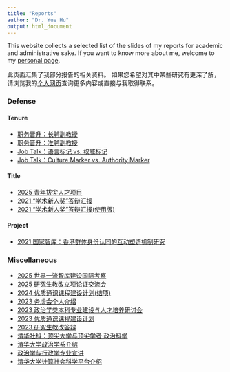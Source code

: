 ---
title: "Reports"
author: "Dr. Yue Hu"
output: html_document
---

This website collects a selected list of the slides of my reports for academic and administrative sake. 
If you want to know more about me, welcome to my [personal page](https://sammo3182.github.io).

此页面汇集了我部分报告的相关资料。
如果您希望对其中某些研究有更深了解，请浏览我的[个人网页](https://sammo3182.github.io)查询更多内容或直接与我取得联系。    

### Defense

#### Tenure

- [职务晋升：长聘副教授](tenure_associate.html)
- [职务晋升：准聘副教授](tenureTrackAP.html)
- [Job Talk：语言标记 vs. 权威标记](authorityMarker_cn.html)
- [Job Talk：Culture Marker vs. Authority Marker](authorityMarker.html)

#### Title

- [2025 青年拔尖人才项目](qingba.html)
- [2021 “学术新人奖”答辩汇报](newStar.html)
- [2021 “学术新人奖”答辩汇报(使用版)](newStar.pptx)

#### Project

- [2021 国家智库：香港群体身份认同的互动塑造机制研究](hongkong.html)

### Miscellaneous

- [2025 世界一流智库建设国际考察](worldThinkTank.html)
- [2025 研究生教改立项论证交流会](ge_aiThesisCourse.html)
- [2024 优质通识课程建设计划(结项)](ge10min.html)
- [2023 务虚会个人介绍](individual.pptx)
- [2023 政治学类本科专业建设与人才培养研讨会](/slides/conference/2023-undergradEdu/undergradEdu.html)
- [2023 优质通识课程建设计划](ge5min.html)
- [2023 研究生教改答辩](graduateReform_2023S.html)
- [清华社科：顶尖大学与顶尖学者·政治科学](topScholars.html)
- [清华大学政治学系介绍](/slides/guestLecture/intro2tsinghuaPS.html)
- [政治学与行政学专业宣讲](/slides/guestLecture/intro2tsinghuaPS_college.html)
- [清华大学计算社会科学平台介绍](/slides/guestLecture/intro2CSS.html)
